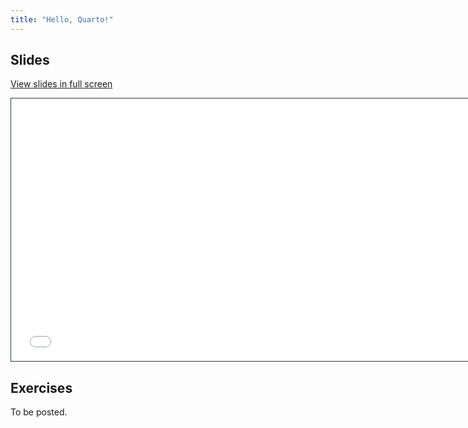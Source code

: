 ```yaml
---
title: "Hello, Quarto!"
---
```


## Slides

[View slides in full screen](1-1-hello-reveal.html)

```{=html}
<iframe class="slide-deck" src="1-1-hello-reveal.html" height="420" width="747" style="border: 1px solid #2e3846;"></iframe>
```

## Exercises

To be posted.
